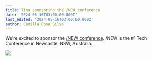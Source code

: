 ```yaml
---
title: Tina sponsoring the /NEW conference
date: '2024-05-16T03:00:00.000Z'
last_edited: '2024-05-16T03:00:00.000Z'
author: Camilla Rosa Silva
---
```


We're excited to sponsor the [/NEW conference](https://slashnew.tech). /NEW is the #1 Tech Conference in Newcastle, NSW, Australia.  

![](/img/blog/Tina-sponsoring-the-NEW-conference/tina-sponsor-new-conference_rqctzv.png)
